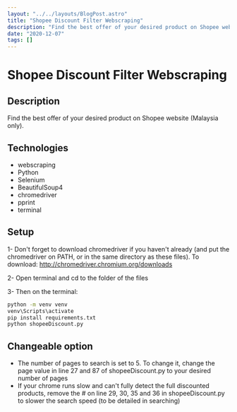 ```yaml
---
layout: "../../layouts/BlogPost.astro"
title: "Shopee Discount Filter Webscraping"
description: "Find the best offer of your desired product on Shopee website (Malaysia only)"
date: "2020-12-07"
tags: []
---
```


# Shopee Discount Filter Webscraping

## Description

Find the best offer of your desired product on Shopee website (Malaysia only).

## Technologies

- webscraping
- Python
- Selenium
- BeautifulSoup4
- chromedriver
- pprint
- terminal

## Setup

1- Don't forget to download chromedriver if you haven't already (and put the chromedriver on PATH, or in the same directory as these files). To download: http://chromedriver.chromium.org/downloads

2- Open terminal and cd to the folder of the files

3- Then on the terminal:

```bash
python -m venv venv
venv\Scripts\activate
pip install requirements.txt
python shopeeDiscount.py
```

## Changeable option

- The number of pages to search is set to 5. To change it, change the page value in line 27 and 87 of shopeeDiscount.py to your desired number of pages
- If your chrome runs slow and can't fully detect the full discounted products, remove the # on line 29, 30, 35 and 36 in shopeeDiscount.py to slower the search speed (to be detailed in searching)
